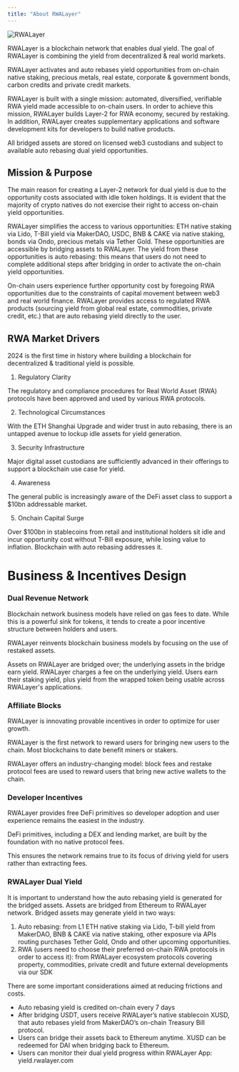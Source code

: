 ---
title: "About RWALayer"
---

![RWALayer](/images/rwalayer.jpg)

RWALayer is a blockchain network that enables dual yield. The goal of RWALayer is combining the yield from decentralized & real world markets.

RWALayer activates and auto rebases yield opportunities from on-chain native staking, precious metals, real estate, corporate & government bonds, carbon credits and private credit markets.

RWALayer is built with a single mission: automated, diversified, verifiable RWA yield made accessible to on-chain users. In order to achieve this mission, RWALayer builds Layer-2 for RWA economy, secured by restaking. In addition, RWALayer creates supplementary applications and software development kits for developers to build native products.

All bridged assets are stored on licensed web3 custodians and subject to available auto rebasing dual yield opportunities.


## Mission & Purpose


The main reason for creating a Layer-2 network for dual yield is due to the opportunity costs associated with idle token holdings. It is evident that the majority of crypto natives do not exercise their right to access on-chain yield opportunities.

RWALayer simplifies the access to various opportunities: ETH native staking via Lido, T-Bill yield via MakerDAO, USDC, BNB & CAKE via native staking, bonds via Ondo, precious metals via Tether Gold. These opportunities are accessible by bridging assets to RWALayer. The yield from these opportunities is auto rebasing: this means that users do not need to complete additional steps after bridging in order to activate the on-chain yield opportunities.

On-chain users experience further opportunity cost by foregoing RWA opportunities due to the constraints of capital movement between web3 and real world finance. RWALayer provides access to regulated RWA products (sourcing yield from global real estate, commodities, private credit, etc.) that are auto rebasing yield directly to the user.


## RWA Market Drivers

2024 is the first time in history where building a blockchain for decentralized & traditional yield is possible.

1. Regulatory Clarity

The regulatory and compliance procedures for Real World Asset (RWA) protocols have been approved and used by various RWA protocols.

2. Technological Circumstances

With the ETH Shanghai Upgrade and wider trust in auto rebasing, there is an untapped avenue to lockup idle assets for yield generation.

3. Security Infrastructure

Major digital asset custodians are sufficiently advanced in their offerings to support a blockchain use case for yield.

4. Awareness

The general public is increasingly aware of the DeFi asset class  to support a $10bn addressable market.

5. Onchain Capital Surge

Over $100bn in stablecoins from retail and institutional holders sit idle and incur opportunity cost without T-Bill exposure, while losing value to inflation. Blockchain with auto rebasing addresses it.

# Business & Incentives Design

### Dual Revenue Network

Blockchain network business models have relied on gas fees to date. While this is a powerful sink for tokens, it tends to create a poor incentive structure between holders and users.

RWALayer reinvents blockchain business models by focusing on the use of restaked assets.

Assets on RWALayer are bridged over; the underlying assets in the bridge earn yield. RWALayer charges a fee on the underlying yield. Users earn their staking yield, plus yield from the wrapped token being usable across RWALayer's applications.

### Affiliate Blocks

RWALayer is innovating provable incentives in order to optimize for user growth.

RWALayer is the first network to reward users for bringing new users to the chain. Most blockchains to date benefit miners or stakers.

RWALayer offers an industry-changing model: block fees and restake protocol fees are used to reward users that bring new active wallets to the chain.

### Developer Incentives

RWALayer provides free DeFi primitives so developer adoption and user experience remains the easiest in the industry.

DeFi primitives, including a DEX and lending market, are built by the foundation with no native protocol fees.

This ensures the network remains true to its focus of driving yield for users rather than extracting fees.

### RWALayer Dual Yield

It is important to understand how the auto rebasing yield is generated for the bridged assets. Assets are bridged from Ethereum to RWALayer network. Bridged assets may generate yield in two ways:

1. Auto rebasing: from L1 ETH native staking via Lido, T-bill yield from MakerDAO, BNB & CAKE via native staking, other exposure via APIs routing purchases Tether Gold, Ondo and other upcoming opportunities.
2. RWA (users need to choose their preferred on-chain RWA protocols in order to access it): from RWALayer ecosystem protocols covering property, commodities, private credit and future external developments via our SDK

There are some important considerations aimed at reducing frictions and costs.

- Auto rebasing yield is credited on-chain every 7 days
- After bridging USDT, users receive RWALayer’s native stablecoin XUSD, that auto rebases yield from MakerDAO’s on-chain Treasury Bill protocol.
- Users can bridge their assets back to Ethereum anytime. XUSD can be redeemed for DAI when bridging back to Ethereum.
- Users can monitor their dual yield progress within RWALayer App: yield.rwalayer.com
